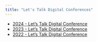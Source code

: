 ```yaml
---
title: "Let's Talk Digital Conferences"
---
```


* [2024 - Let's Talk Digital Conference](2024/)
* [2023 - Let's Talk Digital Conference](2023/)
* [2022 - Let's Talk Digital Conference](2022/)